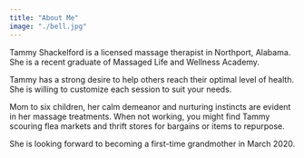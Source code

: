 ```yaml
---
title: "About Me"
image: "./bell.jpg"
---
```



Tammy Shackelford is a licensed massage therapist in Northport, Alabama. She is a recent graduate of Massaged Life and Wellness Academy.

Tammy has a strong desire to help others reach their optimal level of health. She is willing to customize each session to suit your needs.

Mom to six children, her calm demeanor and nurturing instincts are evident in her massage treatments. When not working, you might find Tammy scouring flea markets and thrift stores for bargains or items to repurpose.

She is looking forward to becoming a first-time grandmother in March 2020.
